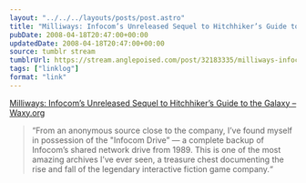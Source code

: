 ```yaml
---
layout: "../../../layouts/posts/post.astro"
title: "Milliways: Infocom’s Unreleased Sequel to Hitchhiker’s Guide to the Galaxy"
pubDate: 2008-04-18T20:47:00+00:00
updatedDate: 2008-04-18T20:47:00+00:00
source: tumblr stream
tumblrUrl: https://stream.anglepoised.com/post/32183335/milliways-infocoms-unreleased-sequel-to
tags: ["linklog"]
format: "link"
---
```


[Milliways: Infocom&#8217;s Unreleased Sequel to Hitchhiker&#8217;s Guide to the Galaxy &#8211; Waxy.org][1]

> &ldquo;From an anonymous source close to the company, I&rsquo;ve found myself in possession of the "Infocom Drive&rdquo; — a complete backup of Infocom&rsquo;s shared network drive from 1989. This is one of the most amazing archives I&rsquo;ve ever seen, a treasure chest documenting the rise and fall of the legendary interactive fiction game company.&ldquo;

[1]: http://waxy.org/2008/04/milliways_infocoms_unreleased_sequel_to_hitchhikers_guide_to_the_galax/
